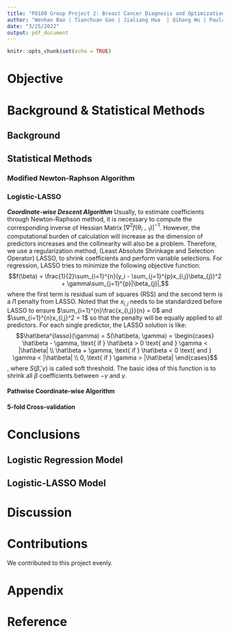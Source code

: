 ```yaml
---
title: "P8160 Group Project 2: Breast Cancer Diagnosis and Optimizations"
author: "Wenhan Bao | Tianchuan Gao | Jialiang Hua  | Qihang Wu | Paula Wu"
date: "3/25/2022"
output: pdf_document
---
```


```r
knitr::opts_chunk$set(echo = TRUE)
```


# Objective



# Background & Statistical Methods
## Background


## Statistical Methods
### Modified Newton-Raphson Algorithm


### Logistic-LASSO
***Coordinate-wise Descent Algorithm*** Usually, to estimate coefficients through Newton-Raphson method, it is necessary to compute the corresponding inverse of Hessian Matrix $[\nabla^2f(\theta_{i-1})]^{-1}$. However, the computational burden of calculation will increase as the dimension of predictors increases and the collinearity will also be a problem. Therefore, we use a regularization method, (Least Absolute Shrinkage and Selection Operator) LASSO, to shrink coefficients and perform variable selections. For regression, LASSO tries to minimize the following objective function: 
$$f(\beta) = \frac{1}{2}\sum_{i=1}^{n}(y_i - \sum_{j=1}^{p}x_{i,j}\beta_{j})^2 + \gamma\sum_{j=1}^{p}|\beta_{j}|,$$ where the first term is residual sum of squares (RSS) and the second term is a $l1$ penalty from LASSO. Noted that the $x_{i,j}$ needs to be standardized before LASSO to ensure $\sum_{i=1}^{n}\frac{x_{i,j}}{n} = 0$ and $\sum_{i=1}^{n}x_{i,j}^2 = 1$ so that the penalty will be equally applied to all predictors. For each single predictor, the LASSO solution is like: 
$$\hat\beta^{lasso}(\gamma) = S(\hat\beta, \gamma) = \begin{cases} \hat\beta - \gamma, \text{ if } \hat\beta > 0 \text{ and } \gamma < |\hat\beta| \\ \hat\beta + \gamma, \text{ if } \hat\beta < 0 \text{ and } \gamma < |\hat\beta| \\ 0, \text{ if } \gamma > |\hat\beta| \end{cases}$$, where $S(\hat\beta, \gamma)$ is called soft threshold. The basic idea of this function is to shrink all $\beta$ coefficients between $-\gamma$ and $\gamma$.


#### Pathwise Coordinate-wise Algorithm



#### 5-fold Cross-validation



# Conclusions
## Logistic Regression Model


## Logistic-LASSO Model





# Discussion


# Contributions
We contributed to this project evenly.



# Appendix


# Reference















